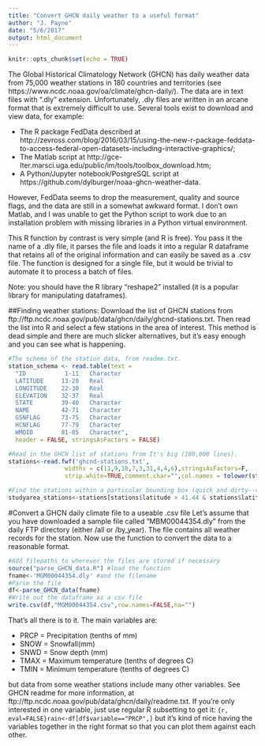 ```yaml
---
title: "Convert GHCN daily weather to a useful format"
author: "J. Payne"
date: "5/6/2017"
output: html_document
---
```


```r
knitr::opts_chunk$set(echo = TRUE)
```

The Global Historical Climatology Network (GHCN) has daily weather data from 75,000 weather stations in 180 countries and territories (see https://www.ncdc.noaa.gov/oa/climate/ghcn-daily/). The data are in text files with ".dly" extension.  Unfortunately, .dly files are written in an arcane format that is extremely difficult to use.  Several tools exist to download and view data, for example:  

 - The R package FedData described at http://zevross.com/blog/2016/03/15/using-the-new-r-package-feddata-to-access-federal-open-datasets-including-interactive-graphics/;  
 - The Matlab script at http://gce-lter.marsci.uga.edu/public/im/tools/toolbox_download.htm;  
 - A Python/Jupyter notebook/PostgreSQL script at https://github.com/dylburger/noaa-ghcn-weather-data.  

However, FedData seems to drop the measurement, quality and source flags, and the data are still in a somewhat awkward format.  I don't own Matlab, and I was unable to get the Python script to work due to an installation problem with missing libraries in a Python virtual environment.

This R function by contrast is very simple (and R is free). You pass it the name of a .dly file, it parses the file and loads it into a regular R dataframe that retains all of the original information and can easily be saved as a .csv file.  The function is designed for a single file, but it would be trivial to automate it to process a batch of files.

Note: you should have the R library "reshape2" installed (it is a popular library for manipulating dataframes).

##Finding weather stations:
Download the list of GHCN stations from ftp://ftp.ncdc.noaa.gov/pub/data/ghcn/daily/ghcnd-stations.txt.  Then read the list into R and select a few stations in the area of interest.  This method is dead simple and there are much slicker alternatives, but it's easy enough and you can see what is happening.
```r
#The schema of the station data, from readme.txt.  
station_schema <- read.table(text = 
  "ID           1-11   Character
  LATITUDE     13-20   Real
  LONGITUDE    22-30   Real
  ELEVATION    32-37   Real
  STATE        39-40   Character
  NAME         42-71   Character
  GSNFLAG      73-75   Character
  HCNFLAG      77-79   Character
  WMOID        81-85   Character", 
  header = FALSE, stringsAsFactors = FALSE)

#Read in the GHCN list of stations from It's big (100,000 lines).
stations<-read.fwf('ghcnd-stations.txt',
                widths = c(11,9,10,7,3,31,4,4,6),stringsAsFactors=F,
                strip.white=TRUE,comment.char="",col.names = tolower(station_schema$V1))

#Find the stations within a particular bounding box (quick and dirty--could use the 'sp' package to make this spatial, overlay polygons, etc.).
studyarea_stations<-stations[stations$latitude > 41.44 & stations$latitude < 45.97453 & stations$longitude > 104.3587 & stations$longitude < 111.9546,]

````
#Convert a GHCN daily climate file to a useable .csv file
Let's assume that you have downloaded a sample file called "MBM00044354.dly" from the daily FTP directory (either /all or /by_year).  The file contains all weather records for the station.  Now use the function to convert the data to a reasonable format.
```r
#Add filepaths to wherever the files are stored if necessary
source("parse_GHCN_data.R") #load the function
fname<-'MGM00044354.dly' #and the filename
#Parse the file
df<-parse_GHCN_data(fname)
#Write out the dataframe as a csv file
write.csv(df,"MGM00044354.csv",row.names=FALSE,na="")
````
That's all there is to it.  The main variables are: 

 - PRCP = Precipitation (tenths of mm) 
 - SNOW = Snowfall(mm) 
 - SNWD = Snow depth (mm) 
 - TMAX = Maximum temperature (tenths of degrees C)
 - TMIN = Minimum temperature (tenths of degrees C)
 
but data from some weather stations include many other variables.  See GHCN readme for more information, at ftp://ftp.ncdc.noaa.gov/pub/data/ghcn/daily/readme.txt. If you're only interested in one variable, just use regular R subsetting to get it:
````{r, eval=FALSE}rain<-df[df$variable=="PRCP",]````
but it's kind of nice having the variables together in the right format so that you can plot them against each other.

